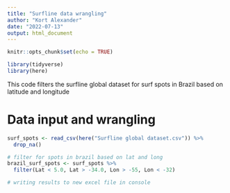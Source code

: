 ```yaml
---
title: "Surfline data wrangling"
author: "Kort Alexander"
date: "2022-07-13"
output: html_document
---
```


```r
knitr::opts_chunk$set(echo = TRUE)

library(tidyverse)
library(here)
```

This code filters the surfline global dataset for surf spots in Brazil based on latitude and longitude

# Data input and wrangling

```r
surf_spots <- read_csv(here("Surfline global dataset.csv")) %>% 
  drop_na()

# filter for spots in brazil based on lat and long
brazil_surf_spots <- surf_spots %>% 
  filter(Lat < 5.0, Lat > -34.0, Lon > -55, Lon < -32)

# writing results to new excel file in console
```
